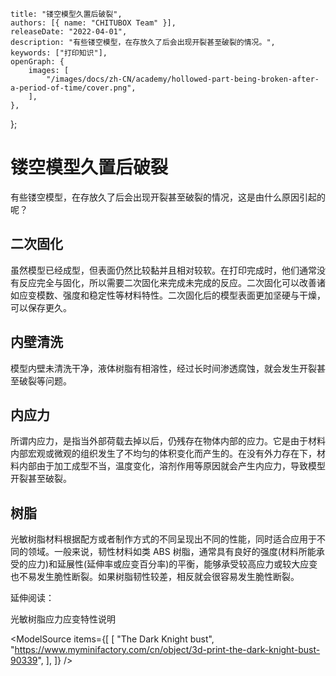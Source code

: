 	title: "镂空模型久置后破裂",
	authors: [{ name: "CHITUBOX Team" }],
	releaseDate: "2022-04-01",
	description: "有些镂空模型，在存放久了后会出现开裂甚至破裂的情况。",
	keywords: ["打印知识"],
	openGraph: {
		images: [
			"/images/docs/zh-CN/academy/hollowed-part-being-broken-after-a-period-of-time/cover.png",
		],
	},
};

# 镂空模型久置后破裂

有些镂空模型，在存放久了后会出现开裂甚至破裂的情况，这是由什么原因引起的呢？

<ImageContainer>
	<AntdImage
		alt="the hollowed model is broken after being left for a long time"
		src={
			"/images/docs/zh-CN/academy/hollowed-part-being-broken-after-a-period-of-time/a-broken-hollow-model.jpg"
		}
	/>
</ImageContainer>

## 二次固化

虽然模型已经成型，但表面仍然比较黏并且相对较软。在打印完成时，他们通常没有反应完全与固化，所以需要二次固化来完成未完成的反应。二次固化可以改善诸如应变模数、强度和稳定性等材料特性。二次固化后的模型表面更加坚硬与干燥，可以保存更久。

## 内壁清洗

模型内壁未清洗干净，液体树脂有相溶性，经过长时间渗透腐蚀，就会发生开裂甚至破裂等问题。

<ImageContainer>
	<AntdImage
		alt="the inner wall is not clean enough"
		src={
			"/images/docs/zh-CN/academy/hollowed-part-being-broken-after-a-period-of-time/unclean-inner-wall-01.jpg"
		}
	/>
</ImageContainer>

<ImageContainer>
	<AntdImage
		alt="the inner wall is not clean enough"
		src={
			"/images/docs/zh-CN/academy/hollowed-part-being-broken-after-a-period-of-time/unclean-inner-wall-02.jpg"
		}
	/>
</ImageContainer>

## 内应力

所谓内应力，是指当外部荷载去掉以后，仍残存在物体内部的应力。它是由于材料内部宏观或微观的组织发生了不均匀的体积变化而产生的。在没有外力存在下，材料内部由于加工成型不当，温度变化，溶剂作用等原因就会产生内应力，导致模型开裂甚至破裂。

## 树脂

光敏树脂材料根据配方或者制作方式的不同呈现出不同的性能，同时适合应用于不同的领域。一般来说，韧性材料如类 ABS 树脂，通常具有良好的强度(材料所能承受的应力)和延展性(延伸率或应变百分率)的平衡，能够承受较高应力或较大应变也不易发生脆性断裂。如果树脂韧性较差，相反就会很容易发生脆性断裂。

延伸阅读：

<Link href="/advanced/stress-and-strain-properties-of-3d-printing-resin">
	光敏树脂应力应变特性说明
</Link>

<ModelSource
	items={[
		[
			"The Dark Knight bust",
			"https://www.myminifactory.com/cn/object/3d-print-the-dark-knight-bust-90339",
		],
	]}
/>
